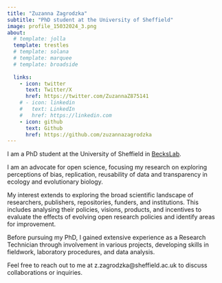 ```yaml
---
title: "Zuzanna Zagrodzka"
subtitle: "PhD student at the University of Sheffield"
image: profile_15032024_3.png
about:
  # template: jolla
  template: trestles
  # template: solana
  # template: marquee
  # template: broadside
  
  links:
    - icon: twitter
      text: Twitter/X
      href: https://twitter.com/ZuzannaZ875141
    # - icon: linkedin
    #   text: LinkedIn
    #   href: https://linkedin.com
    - icon: github
      text: Github
      href: https://github.com/zuzannazagrodzka
---
```


I am a PhD student at the University of Sheffield in [BecksLab](https://andbeck.github.io/beckslab/).

I am an advocate for open science, focusing my research on exploring perceptions of bias, replication, reusability of data and transparency in ecology and evolutionary biology.

My interest extends to  exploring the broad scientific landscape of researchers, publishers, repositories, funders, and institutions. This includes analysing their policies, visions, products, and incentives to evaluate the effects of evolving open research policies and identify areas for improvement.

Before pursuing my PhD, I gained extensive experience as a Research Technician through involvement in various projects, developing skills in fieldwork, laboratory procedures, and data analysis.

Feel free to reach out to me at z.zagrodzka\@sheffield.ac.uk to discuss collaborations or inquiries.
